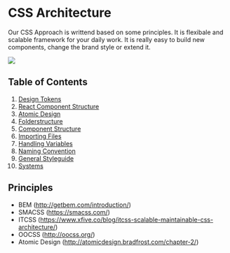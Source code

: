 
<Meta title='1.Docs|Intro'/>

# CSS Architecture
Our CSS Approach is writtend based on some principles. It is flexibale and scalable framework for your daily work. It is really easy to build new components, change the brand style or extend it. 

<img src={imgIntro} />

## Table of Contents
1. [Design Tokens](#design-tokens)
2. [React Component Structure](#react-structure)
3. [Atomic Design](#atomic-design)
4. [Folderstructure](#folderstructure)
5. [Component Structure](#component-structure)
6. [Importing Files](#importing-files)
7. [Handling Variables](#handling-variables)
8. [Naming Convention](#naming-convention)
9. [General Styleguide](#general-styleguide)
10. [Systems](#systems)

## Principles
* BEM (http://getbem.com/introduction/)
* SMACSS (https://smacss.com/)
* ITCSS (https://www.xfive.co/blog/itcss-scalable-maintainable-css-architecture/)
* OOCSS (http://oocss.org/)
* Atomic Design (http://atomicdesign.bradfrost.com/chapter-2/)
